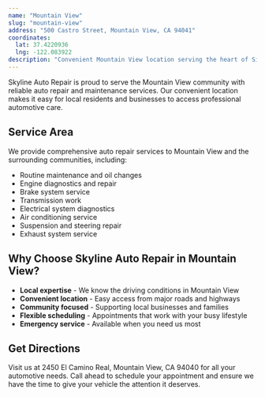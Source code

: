 ```yaml
---
name: "Mountain View"
slug: "mountain-view"
address: "500 Castro Street, Mountain View, CA 94041"
coordinates:
  lat: 37.4220936
  lng: -122.083922
description: "Convenient Mountain View location serving the heart of Silicon Valley and surrounding tech community."
---
```


Skyline Auto Repair is proud to serve the Mountain View community with reliable auto repair and maintenance services. Our convenient location makes it easy for local residents and businesses to access professional automotive care.

## Service Area

We provide comprehensive auto repair services to Mountain View and the surrounding communities, including:

- Routine maintenance and oil changes
- Engine diagnostics and repair
- Brake system service
- Transmission work
- Electrical system diagnostics
- Air conditioning service
- Suspension and steering repair
- Exhaust system service

## Why Choose Skyline Auto Repair in Mountain View?

- **Local expertise** - We know the driving conditions in Mountain View
- **Convenient location** - Easy access from major roads and highways
- **Community focused** - Supporting local businesses and families
- **Flexible scheduling** - Appointments that work with your busy lifestyle
- **Emergency service** - Available when you need us most

## Get Directions

Visit us at 2450 El Camino Real, Mountain View, CA 94040 for all your automotive needs. Call ahead to schedule your appointment and ensure we have the time to give your vehicle the attention it deserves. 
